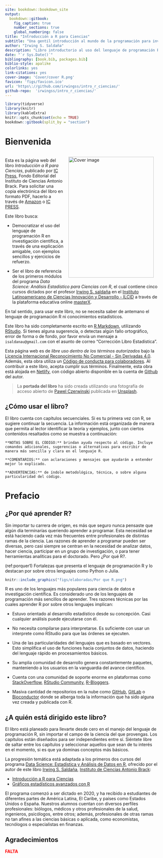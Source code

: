 ```yaml
---
site: bookdown::bookdown_site
output:
  bookdown::gitbook:
    fig_caption: true
    number_sections: true
    global_numbering: false
title: "Introducción a R para Ciencias"
subtitle: "Una gentil introducción al mundo de la programación para investigadores"
author: "Irwing S. Saldaña"
description: "Libro introductorio al uso del lenguaje de programación R, con ejemplos orientados a ciencias"
date: "`r Sys.Date()`"
bibliography: [book.bib, packages.bib]
biblio-style: apalike
colorlinks: yes
link-citations: yes
cover-image: 'Cover/cover R.png'
favicon: 'figs/favicon.ico'
url: 'https\://github.com/irwingss/intro_r_ciencias/'
github-repo:  'irwingss/intro_r_ciencias/'
---
```


```r
library(tidyverse)
library(knitr) 
library(kableExtra)
knitr::opts_chunk$set(echo = TRUE)
bookdown::gitbook(split_by = "section")
```

# **Bienvenida** {.unnumbered}

<a href="https://www.brackinstitute.com"><img src="Cover/cover R.png" alt="Cover image" width="281" height="398" align="right" style="margin: 1em 1em 1em 1em;"/></a>

<br> Esta es la página web del libro *Introducción a R para Ciencias*, publicado por [IC Press](https://www.ilcid.org/editorial), Fondo Editorial del Instituto de Ciencias Antonio Brack. Para solicitar una copia electrónica del libro en formato PDF, hacerlo a través de [Amazon](https://www.amazon.com/) o [IC PRESS](https://www.ilcid.org/editorial).

Este libro busca:

-   Democratizar el uso del lenguaje de programación R en investigación científica, a través de una explicación amigable, con ejemplos sencillos y ejercicios de refuerzo.

-   Ser el libro de referencia de los primeros módulos del programa *Data Science: Análisis Estadístico para Ciencias con R*, el cual contiene cinco cursos dictados por el profesor [Irwing S. saldaña](https://scholar.google.com/citations?user=ZvRX_U0AAAAJ) en el [Instituto Latinoamericano de Ciencias Innovación y Desarrollo - ILCID](https://www.ilcid.org/editorial) a través de la plataforma educativa online [masterX](https://www.masterx.org/).

En tal sentido, para usar este libro, no se necesita saber de antemano el lenguaje de programación R ni conocimientos estadísticos.

Este libro ha sido completamente escrito en [R Markdown](https://bookdown.org/yihui/rmarkdown/), utilizando [RStudio](https://www.rstudio.com/). Si tienes alguna sugerencia, o detectas algún fallo ortográfico, error de forma o de fondo, por favor envía un mensaje a `isaldanau@gmail.com` con el asunto de correo "Corrección Libro Estadística".

Esta página web es de *libre uso dentro de los términos autorizados* bajo la [Licencia Internacional Reconocimiento No Comercial - Sin Derivadas 4.0](https://creativecommons.org/licenses/by-nc-nd/4.0/legalcode). Además, esta obra utiliza un [Código de conducta para colaboradores](https://www.contributor-covenant.org/version/2/0/code_of_conduct/). Al contribuir a este libro, acepta cumplir sus términos. Finalmente, esta obra está alojada en [Netlify](https://www.netlify.com), con código abierto disponible en la cuenta de [Github](https://github.com/irwingss/) del autor.

> La **portada del libro** ha sido creada utilizando una fotografía de acceso abierto de <a href="https://unsplash.com/@pawel_czerwinski?utm_source=unsplash&utm_medium=referral&utm_content=creditCopyText">Pawel Czerwinski</a> publicada en <a href="https://unsplash.com/s/photos/abstract?utm_source=unsplash&utm_medium=referral&utm_content=creditCopyText">Unsplash</a>.

## ¿Cómo usar el libro? {.unnumbered}

El libro cuenta con capítulos secuenciales. Si es tu primera vez con R, se sugiere continuar la secuencia. La información está organizada de manera que permita al lector identificar la teoría y ejemplos, junto con ciertos contenidos resaltados como se muestra a continuación:

```block2
**NOTAS SOBRE EL CÓDIGO:** brindan ayuda respecto al código. Incluye comandos adicionales, sugerencias o alternativas para escribir de manera más sencilla y clara en el lenguaje R.
```

```block2
**COMENTARIOS:** con aclaraciones y mensajes que ayudarán a entender mejor lo explicado.
```

```block2
**ADVERTENCIAS:** de índole metodológica, técnica, o sobre alguna particularidad del código.
```

# **Prefacio** {.unnumbered}

## ¿Por qué aprender R? {.unnumbered}

Sin importar tu carrera de origen, es más que seguro nunca pensaste que algún día terminarías queriendo aprender a programar. Esta necesidad se está haciendo cada vez más frecuentes entre profesionales de distintas ramas de la ciencia. Las razones de aprender a programar pueden ser diversas, pero casi siempre se centran en la necesidad de analizar datos, hacer ciencia, participar en un grupo de investigación, o para tener herramientas analíticas para el doctorado. Pero ¿Por qué R?.

(ref:porquer1) Fortalezas que presenta el lenguaje de programación R y lo destacan por sobre otros lenguajes como Python o Julia.

```r
knitr::include_graphics("figs/elaboradas/Por que R.png")
```

R es uno de los lenguajes más populares para ciencia de datos e investigación científica. Es considerado uno de los lenguajes de programación más sencillos de aprender. Tres razones técnicas por las cuales aprender R por sobre otros lenguajes implican:

-   Estuvo orientado al desarrollo estadístico desde su concepción. Casi cualquier análisis puede ejecutarse con él.

-   No necesita compilarse para interpretarse. Es suficiente con usar un interprete como RStudio para que las órdenes se ejecuten.

-   Una de las particularidades del lenguajes que es basado en vectores. Esto simplifica el uso de funciones hacia conjuntos de datos, haciendo del lenguaje rápido en procesamientos básicos.

-   Su amplia comunidad de desarrollo genera constantemente paquetes, manteniendo a los usuarios en la vanguardia del avance científico.

-   Cuenta con una comunidad de soporte enorme en plataformas como [StackOverflow](https://stackoverflow.com/), [RStudio Community](https://community.rstudio.com/), [R-Bloggers](https://www.r-bloggers.com/).

-   Masiva cantidad de repositorios en la nube como [GitHub](https://github.com/), [GitLab](https://gitlab.com/) o [Bioconductor](https://www.bioconductor.org/) donde se alberga toda la información que ha sido alguna vez creada y publicada con R.

## ¿A quién está dirigido este libro? {.unnumbered}

El libro está planeado para llevarte desde cero en el manejo del lenguaje de programación R, sin importar el campo de la ciencia del que provengas. Los capítulos están diseñados para ser independientes entre sí. Siéntete libre de saltar entre los capítulos y seleccionar aquellos que sean de tu interés en el momento, si es que ya dominas conceptos más básicos.

La progresión temática está adaptada a los primeros dos cursos del programa [Data Science: Estadística y Análisis de Datos en R](https://www.masterx.org/bundles/estadisticar), ofrecido por el autor de este libro [Irwing S. Saldaña](https://github.com/irwingss), [Instituto de Ciencias Antonio Brack](https://www.brackinstitute.com/):

- [Introducción a R para Ciencias](https://www.masterx.org/courses/introduccion-a-r-para-ciencias221)
- [Gráficos estadísticos avanzados con R](https://www.masterx.org/courses/graficosggplot2-221)

El programa comenzó a ser dictado en 2020, y ha recibido a estudiantes de diferentes partes de América Latina, El Caribe, y países como Estados Unidos o España. Nuestros alumnos cuentan con diversos perfiles profesionales: biólogos, médicos y otros profesionales de la salud, ingenieros, psicólogos, entre otros; además, profesionales de otras ramas no tan afines a las ciencias básicas o aplicada, como economistas, tecnólogos o especialistas en finanzas.

## Agradecimientos {.unnumbered}

[**FALTA**]{style="color:red;"}
